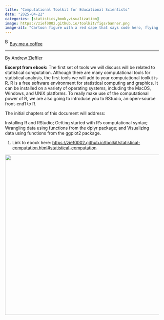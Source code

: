 ```yaml
---
title: "Computational Toolkit for Educational Scientists"
date: "2025-04-22"
categories: [statistics,book,visualization]
image: https://zief0002.github.io/toolkit/figs/banner.png
image-alt: "Cartoon figure with a red cape that says code hero, flying while holding a laptop with the R logo on it, smiling with excitement."
---
```


<link href="https://fonts.googleapis.com/css?family=Cookie" rel="stylesheet"><a class="bmc-button" target="_blank" href="https://www.buymeacoffee.com/JoscelinRocha">![Buy me a coffee](https://cdn.buymeacoffee.com/buttons/bmc-new-btn-logo.svg){alt="Buy me a coffee" width="15" height="21"}Buy me a coffee</a>

------------------------------------------------------------------------

By [Andrew Zieffler](https://zief0002.github.io/toolkit/statistical-computation.html#statistical-computation)

**Excerpt from ebook:** The first set of tools we will discuss will be related to statistical computation. Although there are many computational tools for statistical analysis, the first tools we will add to your computational toolkit is R. R is a free software environment for statistical computing and graphics. It can be installed on a variety of operating systems, including the MacOS, Windows, and UNIX platforms. To really make use of the computational power of R, we are also going to introduce you to RStudio, an open-source front-end1 to R.

The initial chapters of this document will address:

Installing R and RStudio; Getting started with R's computational syntax; Wrangling data using functions from the dplyr package; and Visualizing data using functions from the ggplot2 package.

1.  Link to ebook here: <https://zief0002.github.io/toolkit/statistical-computation.html#statistical-computation>

![](https://zief0002.github.io/toolkit/figs/banner.png){fig-alt="Cartoon figure with a red cape that says code hero, flying while holding a laptop with the R logo on it, smiling with excitement." width="524"}

